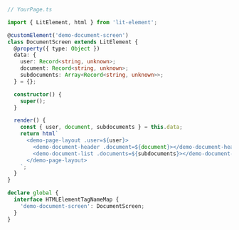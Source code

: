 ```ts
// YourPage.ts

import { LitElement, html } from 'lit-element';

@customElement('demo-document-screen')
class DocumentScreen extends LitElement {
  @property({ type: Object })
  data: {
    user: Record<string, unknown>;
    document: Record<string, unknown>;
    subdocuments: Array<Record<string, unknown>>;
  } = {};

  constructor() {
    super();
  }

  render() {
    const { user, document, subdocuments } = this.data;
    return html`
      <demo-page-layout .user=${user}>
        <demo-document-header .document=${document}></demo-document-header>
        <demo-document-list .documents=${subdocuments}></demo-document-list>
      </demo-page-layout>
    `;
  }
}

declare global {
  interface HTMLElementTagNameMap {
    'demo-document-screen': DocumentScreen;
  }
}
```
